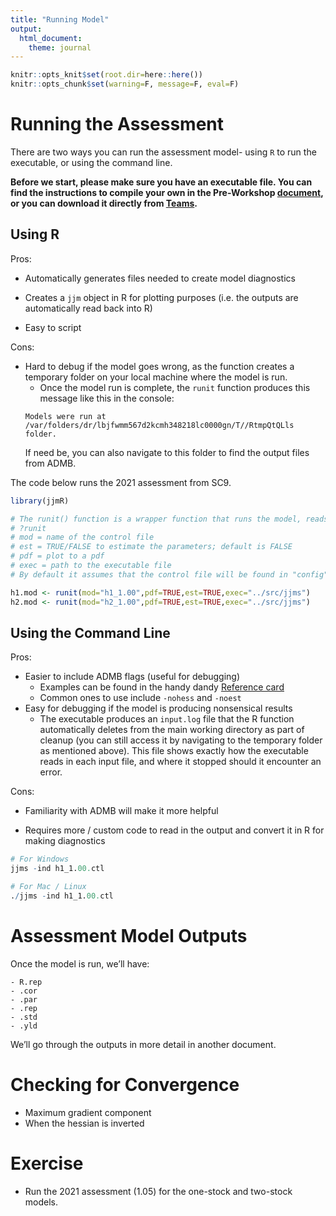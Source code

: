 ```yaml
---
title: "Running Model"
output:
  html_document:
    theme: journal
---
```


```r
knitr::opts_knit$set(root.dir=here::here())
knitr::opts_chunk$set(warning=F, message=F, eval=F)
```

# Running the Assessment
There are two ways you can run the assessment model- using `R` to run the executable, or using the command line.

**Before we start, please make sure you have an executable file. You can find the instructions to compile your own in the Pre-Workshop [document](https://southpacificrfmo.sharepoint.com/:f:/r/sites/SPRFMOSC10/Shared%20Documents/Jack%20Mackerel/JJM%20Workshop/Documents?csf=1&web=1&e=v9hiV4), or you can download it directly from [Teams](https://southpacificrfmo.sharepoint.com/:f:/r/sites/SPRFMOSC10/Shared%20Documents/Jack%20Mackerel/JJM%20Workshop/src?csf=1&web=1&e=cXKA29).**

## Using R
Pros:

- Automatically generates files needed to create model diagnostics

- Creates a `jjm` object in R for plotting purposes (i.e. the outputs are automatically read back into R)

- Easy to script

Cons:

- Hard to debug if the model goes wrong, as the function creates a temporary folder on your local machine where the model is run.
    - Once the model run is complete, the `runit` function produces this message like this in the console:

    ```
    Models were run at /var/folders/dr/lbjfwmm567d2kcmh348218lc0000gn/T//RtmpQtQLls folder.
    ```

    If need be, you can also navigate to this folder to find the output files from ADMB.

The code below runs the 2021 assessment from SC9.

```r
library(jjmR)

# The runit() function is a wrapper function that runs the model, reads the output, and plots the runs.
# ?runit
# mod = name of the control file
# est = TRUE/FALSE to estimate the parameters; default is FALSE
# pdf = plot to a pdf
# exec = path to the executable file
# By default it assumes that the control file will be found in "config", data file in "input", and the output will be written to a "results" folder. This function is thus best run when in the jjm/assessment folder.

h1.mod <- runit(mod="h1_1.00",pdf=TRUE,est=TRUE,exec="../src/jjms")
h2.mod <- runit(mod="h2_1.00",pdf=TRUE,est=TRUE,exec="../src/jjms")
```

## Using the Command Line
Pros:

- Easier to include ADMB flags (useful for debugging)
    - Examples can be found in the handy dandy [Reference card](http://www.admb-project.org/docs/refcards/admb-additional-reference-card.pdf)
    - Common ones to use include `-nohess` and `-noest`

- Easy for debugging if the model is producing nonsensical results
    - The executable produces an  `input.log` file that the R function automatically deletes from the main working directory as part of cleanup (you can still access it by navigating to the temporary folder as mentioned above). This file shows exactly how the executable reads in each input file, and where it stopped should it encounter an error.

Cons:

- Familiarity with ADMB will make it more helpful

- Requires more / custom code to read in the output and convert it in R for making diagnostics

```r
# For Windows
jjms -ind h1_1.00.ctl

# For Mac / Linux
./jjms -ind h1_1.00.ctl
```

# Assessment Model Outputs

Once the model is run, we'll have:

```
- R.rep
- .cor
- .par
- .rep
- .std
- .yld
```

We'll go through the outputs in more detail in another document.

# Checking for Convergence
- Maximum gradient component
- When the hessian is inverted

# Exercise
- Run the 2021 assessment (1.05) for the one-stock and two-stock models.
